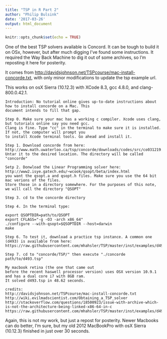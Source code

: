 ```yaml
---
title: "TSP in R Part 2"
author: "Philip Bulsink"
date: '2017-03-26'
output: html_document
---
```


```r
knitr::opts_chunk$set(echo = TRUE)
```

One of the best TSP solvers available is Concord. It can be tough to build it on OSx, however, but after much digging I've found some instructions. It required the Way Back Machine to dig it out of some archives, so I'm reposting it here for posterity. 

It comes from [http://davidsjohnson.net/TSPcourse/mac-install-concorde.txt](http://davidsjohnson.net/TSPcourse/mac-install-concorde.txt), with only minor modifications to update the tsp example url.

This works on osX Sierra (10.12.3) with XCode 8.3, gcc 4.8.0, and clang-800.0.42.1. 
```
Introduction: No tutorial online gives up-to-date instructions about how to install concorde on a Mac. This
document intends to fill that gap.

Step 0. Make sure your mac has a working c compiler. Xcode uses clang, but tutorials online say you need gcc.
Clang is fine. Type "cc" in the terminal to make sure it is installed. If not, the computer will prompt you
to install Xcode terminal tools. Go ahead and install it.

Step 1. Download concorde from here: http://www.math.uwaterloo.ca/tsp/concorde/downloads/codes/src/co031219.tgz
Untar it to the desired location. The directory will be called "concorde"

Setp 2. Donwload the Linear Programming solver here: http://www2.isye.gatech.edu/~wcook/qsopt/beta/index.html
you want the qsopt.a and qsopt.h files. Make sure you use the 64 bit mac verions of the files.
Store those in a directory somewhere. For the purposes of this note, we will call the directory "QSOPT"

Step 3. cd to the concorde directory

Step 4. In the terminal type: 

export QSOPTDIR=path/to/QSOPT
export CFLAGS="-g -O3 -arch x86_64"
./configure --with-qsopt=$QSOPTDIR --host=darwin
make

Step 6. To test it, download a practice tsp instance. A common one (d493) is available from here: https://raw.githubusercontent.com/mhahsler/TSP/master/inst/examples/d493.tsp

Step 7. cd to "concorde/TSP/" then execute "./concorde path/to/d493.tsp" 

My macbook retina (the one that came out
before the recent haswell processor version) uses OSX version 10.9.1 and has a dual core i7 with 8GB ram.
It solved d493.tsp in 48.62 seconds.

credits:
http://davidsjohnson.net/TSPcourse/mac-install-concorde.txt
http://wiki.evilmadscientist.com/Obtaining_a_TSP_solver
http://stackoverflow.com/questions/18500923/issue-with-archive-which-is-not-the-architecture-being-linked-x86-64-in-c
https://raw.githubusercontent.com/mhahsler/TSP/master/inst/examples/d493.tsp

```

Again, this is not my work, but just a repost for posterity. Newer Macbooks can do better, I'm sure, but my old 2012 MacBookPro with osX Sierra (10.12.3) finished in just over 30 seconds. 
